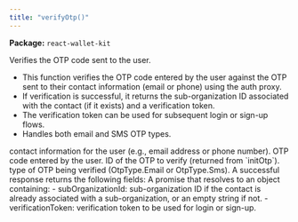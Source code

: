 ```yaml
---
title: "verifyOtp()"
---
```



<p><strong>Package:</strong> <code>react-wallet-kit</code></p>

<H3Bordered text="Overview" />

Verifies the OTP code sent to the user.

<ul>
  <li>This function verifies the OTP code entered by the user against the OTP sent to their contact information (email or phone) using the auth proxy.</li>
  <li>If verification is successful, it returns the sub-organization ID associated with the contact (if it exists) and a verification token.</li>
  <li>The verification token can be used for subsequent login or sign-up flows.</li>
  <li>Handles both email and SMS OTP types.</li>
</ul>

<H3Bordered text="Parameters" />

<ParamField body="params" type='object' required={true} path="params" >
  <Expandable title="params details">
    <NestedParam parentKey="params" childKey="contact" type='string' required={true}>
contact information for the user (e.g., email address or phone number).
</NestedParam>
    <NestedParam parentKey="params" childKey="otpCode" type='string' required={true}>
OTP code entered by the user.
</NestedParam>
    <NestedParam parentKey="params" childKey="otpId" type='string' required={true}>
ID of the OTP to verify (returned from `initOtp`).
</NestedParam>
    <NestedParam parentKey="params" childKey="otpType" type='OtpType' required={true}>
type of OTP being verified (OtpType.Email or OtpType.Sms).
</NestedParam>
  </Expandable>
</ParamField>

<H3Bordered text="Response" />
A successful response returns the following fields:

<ResponseField name="returns" type="object" required={true}>
  A promise that resolves to an object containing:
  - subOrganizationId: sub-organization ID if the contact is already associated with a sub-organization, or an empty string if not.
  - verificationToken: verification token to be used for login or sign-up.
  <Expandable title="return details">
    <NestedParam parentKey="returns" childKey="subOrganizationId" type='string' required={true}></NestedParam>
    <NestedParam parentKey="returns" childKey="verificationToken" type='string' required={true}></NestedParam>
  </Expandable>
</ResponseField>
